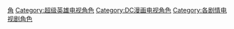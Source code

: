 
[[Category:超人前传|角]]
[[Category:超级英雄电视角色|Category:超级英雄电视角色]]
[[Category:DC漫画电视角色|Category:DC漫画电视角色]]
[[Category:各剧情电视剧角色|Category:各剧情电视剧角色]]